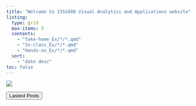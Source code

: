 ```yaml
---
title: "Welcome to ISSS608 Visual Analytics and Applications website"
listing:
  type: grid
  max-items: 3
  contents:
    - "Take-home_Ex/*/*.qmd"
    - "In-class_Ex/*/*.qmd"
    - "Hands-on_Ex/*/*.qmd"
  sort: 
    - "date desc"
toc: false
---
```


![](picture/girl.png)

<button type="button" class="btn btn-primary"> Lastest Posts</button>
